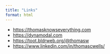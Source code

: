 ```yaml
---
title: "Links"
format: html
---
```


- [https://thomasknowseverything.com](https://thomasknowseverything.com)
- [https://dynamodal.com](https://dynamodal.com)
- [https://toot.bldrweb.org/@thomasw](https://toot.bldrweb.org/@thomasw)
- [https://www.linkedin.com/in/thomascwells/](https://www.linkedin.com/in/thomascwells/)

